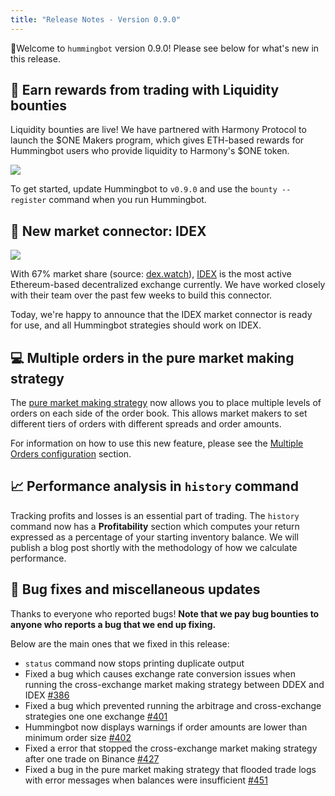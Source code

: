 ```yaml
---
title: "Release Notes - Version 0.9.0"
---
```


🚀Welcome to `hummingbot` version 0.9.0! Please see below for what's new in this release.

## 🏃 Earn rewards from trading with Liquidity bounties

Liquidity bounties are live! We have partnered with Harmony Protocol to launch the $ONE Makers program, which gives ETH-based rewards for Hummingbot users who provide liquidity to Harmony's $ONE token.

![](/assets/img/bounty-register.png)

To get started, update Hummingbot to `v0.9.0` and use the `bounty --register` command when you run Hummingbot.

## 🔗 New market connector: IDEX

![](/assets/img/idex-logo.png)

With 67% market share (source: [dex.watch](https://dex.watch/)), [IDEX](https://idex.market) is the most active Ethereum-based decentralized exchange currently. We have worked closely with their team over the past few weeks to build this connector.

Today, we're happy to announce that the IDEX market connector is ready for use, and all Hummingbot strategies should work on IDEX.

## 💻 Multiple orders in the pure market making strategy

The [pure market making strategy](/strategies/pure-market-making/) now allows you to place multiple levels of orders on each side of the order book. This allows market makers to set different tiers of orders with different spreads and order amounts.

For information on how to use this new feature, please see the [Multiple Orders configuration](https://docs.hummingbot.io/strategies/advanced-mm/multiple-orders/) section.

## 📈 Performance analysis in `history` command

Tracking profits and losses is an essential part of trading. The `history` command now has a **Profitability** section which computes your return expressed as a percentage of your starting inventory balance. We will publish a blog post shortly with the methodology of how we calculate performance.

## 🐞 Bug fixes and miscellaneous updates

Thanks to everyone who reported bugs! **Note that we pay bug bounties to anyone who reports a bug that we end up fixing.**

Below are the main ones that we fixed in this release:

- `status` command now stops printing duplicate output
- Fixed a bug which causes exchange rate conversion issues when running the cross-exchange market making strategy between DDEX and IDEX [#386](https://github.com/CoinAlpha/hummingbot/issues/386)
- Fixed a bug which prevented running the arbitrage and cross-exchange strategies one one exchange [#401](https://github.com/CoinAlpha/hummingbot/issues/401)
- Hummingbot now displays warnings if order amounts are lower than minimum order size [#402](https://github.com/CoinAlpha/hummingbot/issues/402)
- Fixed a error that stopped the cross-exchange market making strategy after one trade on Binance [#427](https://github.com/CoinAlpha/hummingbot/issues/427)
- Fixed a bug in the pure market making strategy that flooded trade logs with error messages when balances were insufficient [#451](https://github.com/CoinAlpha/hummingbot/issues/451)
